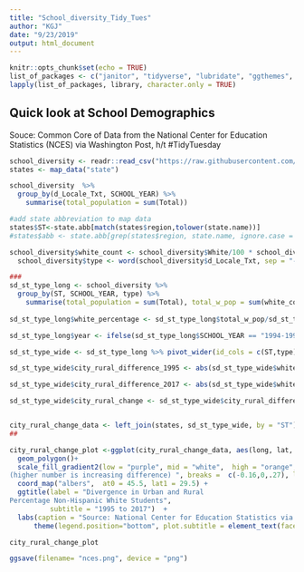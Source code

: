 ```yaml
---
title: "School_diversity_Tidy_Tues"
author: "KGJ"
date: "9/23/2019"
output: html_document
---
```



```r
knitr::opts_chunk$set(echo = TRUE)
list_of_packages <- c("janitor", "tidyverse", "lubridate", "ggthemes", "RColorBrewer", "sf", "maps","mapproj", "scales")
lapply(list_of_packages, library, character.only = TRUE)
```


## Quick look at School Demographics

Souce: Common Core of Data from the National Center for Education Statistics (NCES) via Washington Post, h/t #TidyTuesday

```r
school_diversity <- readr::read_csv("https://raw.githubusercontent.com/rfordatascience/tidytuesday/master/data/2019/2019-09-24/school_diversity.csv")
states <- map_data("state")

```


```r
school_diversity  %>%
  group_by(d_Locale_Txt, SCHOOL_YEAR) %>%
    summarise(total_population = sum(Total))
```


```r

#add state abbreviation to map data
states$ST<-state.abb[match(states$region,tolower(state.name))]
#states$abb <- state.abb[grep(states$region, state.name, ignore.case = TRUE)]

school_diversity$white_count <- school_diversity$White/100 * school_diversity$Total
  school_diversity$type <- word(school_diversity$d_Locale_Txt, sep = "-")

###
sd_st_type_long <- school_diversity %>%
  group_by(ST, SCHOOL_YEAR, type) %>%
    summarise(total_population = sum(Total), total_w_pop = sum(white_count))
  
sd_st_type_long$white_percentage <- sd_st_type_long$total_w_pop/sd_st_type_long$total_population

sd_st_type_long$year <- ifelse(sd_st_type_long$SCHOOL_YEAR == "1994-1995", 1995, 2017) 

sd_st_type_wide <- sd_st_type_long %>% pivot_wider(id_cols = c(ST,type), names_from = c(year, type) , values_from  = c(total_population,white_percentage))

sd_st_type_wide$city_rural_difference_1995 <- abs(sd_st_type_wide$white_percentage_1995_city - sd_st_type_wide$white_percentage_1995_rural)

sd_st_type_wide$city_rural_difference_2017 <- abs(sd_st_type_wide$white_percentage_2017_city - sd_st_type_wide$white_percentage_2017_rural)

sd_st_type_wide$city_rural_change <- sd_st_type_wide$city_rural_difference_2017 - sd_st_type_wide$city_rural_difference_1995


city_rural_change_data <- left_join(states, sd_st_type_wide, by = "ST")
##
```



```r

city_rural_change_plot <-ggplot(city_rural_change_data, aes(long, lat, group=group, fill=city_rural_change)) +
  geom_polygon()+
  scale_fill_gradient2(low = "purple", mid = "white",  high = "orange", name  ="Divergence in Urban/Rural Demographics:
(higher number is increasing difference) ", breaks =  c(-0.16,0,.27), labels=scales::percent_format(accuracy = 1)) +
  coord_map("albers",  at0 = 45.5, lat1 = 29.5) +
  ggtitle(label = "Divergence in Urban and Rural 
Percentage Non-Hispanic White Students",
          subtitle = "1995 to 2017")  +
  labs(caption = "Source: National Center for Education Statistics via Washington Post, h/t #TidyTuesday") +
      theme(legend.position="bottom", plot.subtitle = element_text(face = "italic"))

city_rural_change_plot 

```

```r
ggsave(filename= "nces.png", device = "png")
```
